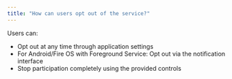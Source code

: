 ```yaml
---
title: "How can users opt out of the service?"
---
```


Users can:

- Opt out at any time through application settings
- For Android/Fire OS with Foreground Service: Opt out via the notification interface  
- Stop participation completely using the provided controls